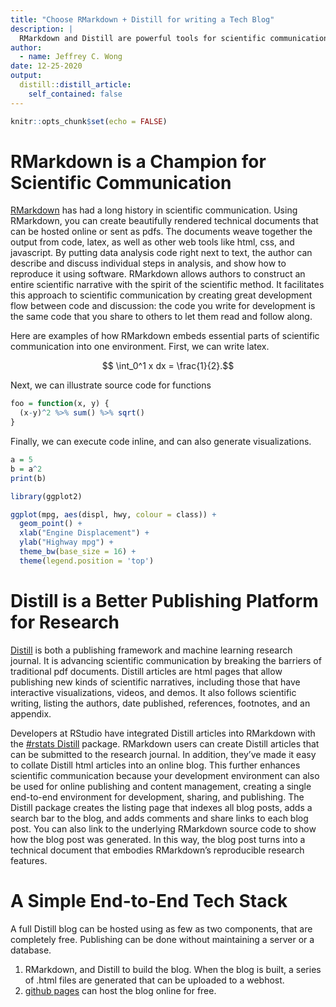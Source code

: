 ```yaml
---
title: "Choose RMarkdown + Distill for writing a Tech Blog"
description: |
  RMarkdown and Distill are powerful tools for scientific communication.
author:
  - name: Jeffrey C. Wong
date: 12-25-2020
output:
  distill::distill_article:
    self_contained: false
---
```


```r
knitr::opts_chunk$set(echo = FALSE)
```

# RMarkdown is a Champion for Scientific Communication

[RMarkdown](https://rmarkdown.rstudio.com/) has had a long history in scientific communication.
Using RMarkdown, you can  create beautifully rendered technical documents that can be hosted online or sent as pdfs.
The documents weave together the output from code, latex, as well as other web tools like html, css, and javascript.
By putting data analysis code right next to text, the author can describe and discuss individual steps in analysis, and show how to reproduce it using software.
RMarkdown allows authors to construct an entire scientific narrative with the spirit of the scientific method. It facilitates this approach to scientific communication by creating great development flow between code and discussion: the code you write for development is the same code that you share to others to let them read and follow along.

Here are examples of how RMarkdown embeds essential parts of scientific communication into one environment. First, we can write latex.

$$ \int_0^1 x dx = \frac{1}{2}.$$

Next, we can illustrate source code for functions

```r
foo = function(x, y) {
  (x-y)^2 %>% sum() %>% sqrt()
}
```

Finally, we can execute code inline, and can also generate visualizations.

```r
a = 5
b = a^2
print(b)
```

```r
library(ggplot2)

ggplot(mpg, aes(displ, hwy, colour = class)) + 
  geom_point() +
  xlab("Engine Displacement") +
  ylab("Highway mpg") +
  theme_bw(base_size = 16) +
  theme(legend.position = 'top')
```

# Distill is a Better Publishing Platform for Research

[Distill](https://distill.pub/about/) is both a publishing framework and machine learning research journal.
It is advancing scientific communication by breaking the barriers of traditional pdf documents. Distill articles
are html pages that allow publishing new kinds of scientific narratives, including those that have
interactive visualizations, videos, and demos. It also follows scientific writing, listing the authors, date published,
references, footnotes, and an appendix. 

Developers at RStudio have integrated Distill articles into RMarkdown with the [#rstats Distill](https://pkgs.rstudio.com/distill/) package.
RMarkdown users can create Distill articles that can be submitted to the research journal.
In addition, they've made it easy to collate Distill html articles into an online blog.
This further enhances scientific communication because your development environment
can also be used for online publishing and content management, creating a single end-to-end environment for
development, sharing, and publishing.
The Distill package creates the listing page that indexes all blog posts, adds a search bar to the blog,
and adds comments and share links to each blog post.
You can also link to the underlying RMarkdown source code to show how the blog post was generated.
In this way, the blog post turns into a technical document that embodies RMarkdown's reproducible research features.

# A Simple End-to-End Tech Stack

A full Distill blog can be hosted using as few as two components, that are completely free.
Publishing can be done without maintaining a server or a database.

1. RMarkdown, and Distill to build the blog. When the blog is built, a series of .html files
are generated that can be uploaded to a webhost.
2. [github pages](https://pages.github.com/) can host the blog online for free.

<!-- ## Acknowledgments {.appendix} -->

<!-- This is a place to recognize people and institutions. It may also be a good place -->
<!-- to acknowledge and cite software that makes your work possible. -->

<!-- ## Author Contributions {.appendix} -->

<!-- We strongly encourage you to include an author contributions statement briefly  -->
<!-- describing what each author did. -->